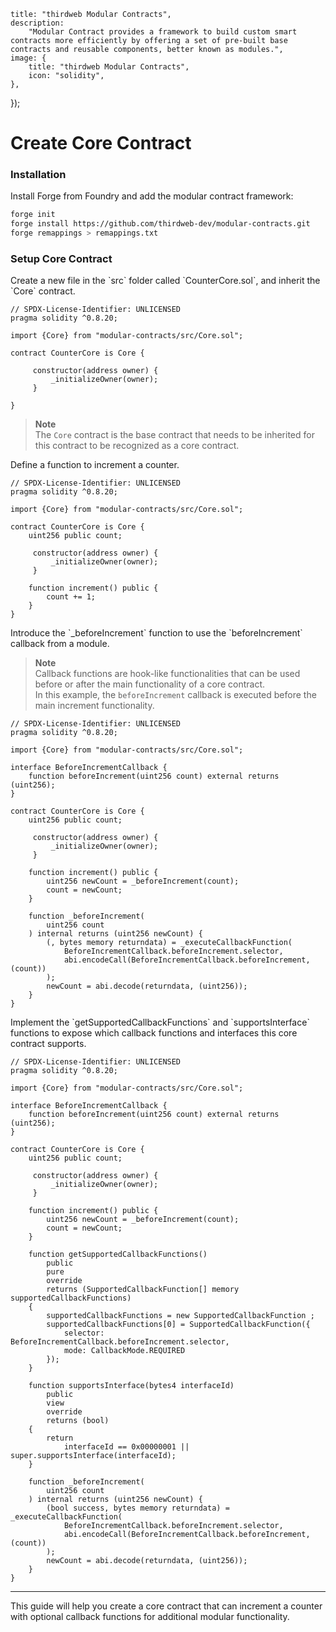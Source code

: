 
	title: "thirdweb Modular Contracts",
	description:
		"Modular Contract provides a framework to build custom smart contracts more efficiently by offering a set of pre-built base contracts and reusable components, better known as modules.",
	image: {
		title: "thirdweb Modular Contracts",
		icon: "solidity",
	},
});

# Create Core Contract

### Installation

Install Forge from Foundry and add the modular contract framework:

```bash
forge init
forge install https://github.com/thirdweb-dev/modular-contracts.git
forge remappings > remappings.txt
```

### Setup Core Contract

<Steps>

<Step title="Create a Core Contract">
   Create a new file in the `src` folder called `CounterCore.sol`, and inherit the `Core` contract.

   ```solidity
   // SPDX-License-Identifier: UNLICENSED
   pragma solidity ^0.8.20;

   import {Core} from "modular-contracts/src/Core.sol";

   contract CounterCore is Core {

        constructor(address owner) {
            _initializeOwner(owner);
        }

   }
   ```

   > **Note**  
   > The `Core` contract is the base contract that needs to be inherited for this contract to be recognized as a core contract.

</Step>

<Step title="Set Up Increment Function">
   Define a function to increment a counter.

   ```solidity
   // SPDX-License-Identifier: UNLICENSED
   pragma solidity ^0.8.20;

   import {Core} from "modular-contracts/src/Core.sol";

   contract CounterCore is Core {
       uint256 public count;

        constructor(address owner) {
            _initializeOwner(owner);
        }

       function increment() public {
           count += 1;
       }
   }
   ```

</Step>

<Step title="Add a Callback Function">
   Introduce the `_beforeIncrement` function to use the `beforeIncrement` callback from a module.

   > **Note**  
   > Callback functions are hook-like functionalities that can be used before or after the main functionality of a core contract.  
   > In this example, the `beforeIncrement` callback is executed before the main increment functionality.

   ```solidity
   // SPDX-License-Identifier: UNLICENSED
   pragma solidity ^0.8.20;

   import {Core} from "modular-contracts/src/Core.sol";

   interface BeforeIncrementCallback {
       function beforeIncrement(uint256 count) external returns (uint256);
   }

   contract CounterCore is Core {
       uint256 public count;

        constructor(address owner) {
            _initializeOwner(owner);
        }

       function increment() public {
           uint256 newCount = _beforeIncrement(count);
           count = newCount;
       }

       function _beforeIncrement(
           uint256 count
       ) internal returns (uint256 newCount) {
           (, bytes memory returndata) = _executeCallbackFunction(
               BeforeIncrementCallback.beforeIncrement.selector,
               abi.encodeCall(BeforeIncrementCallback.beforeIncrement, (count))
           );
           newCount = abi.decode(returndata, (uint256));
       }
   }
   ```

</Step>

<Step title="Implement Supported Functions">
   Implement the `getSupportedCallbackFunctions` and `supportsInterface` functions to expose which callback functions and interfaces this core contract supports.

   ```solidity
   // SPDX-License-Identifier: UNLICENSED
   pragma solidity ^0.8.20;

   import {Core} from "modular-contracts/src/Core.sol";

   interface BeforeIncrementCallback {
       function beforeIncrement(uint256 count) external returns (uint256);
   }

   contract CounterCore is Core {
       uint256 public count;

        constructor(address owner) {
            _initializeOwner(owner);
        }

       function increment() public {
           uint256 newCount = _beforeIncrement(count);
           count = newCount;
       }

       function getSupportedCallbackFunctions()
           public
           pure
           override
           returns (SupportedCallbackFunction[] memory supportedCallbackFunctions)
       {
           supportedCallbackFunctions = new SupportedCallbackFunction ;
           supportedCallbackFunctions[0] = SupportedCallbackFunction({
               selector: BeforeIncrementCallback.beforeIncrement.selector,
               mode: CallbackMode.REQUIRED
           });
       }

       function supportsInterface(bytes4 interfaceId)
           public
           view
           override
           returns (bool)
       {
           return
               interfaceId == 0x00000001 || super.supportsInterface(interfaceId);
       }

       function _beforeIncrement(
           uint256 count
       ) internal returns (uint256 newCount) {
           (bool success, bytes memory returndata) = _executeCallbackFunction(
               BeforeIncrementCallback.beforeIncrement.selector,
               abi.encodeCall(BeforeIncrementCallback.beforeIncrement, (count))
           );
           newCount = abi.decode(returndata, (uint256));
       }
   }
   ```

</Step>

</Steps>

---

This guide will help you create a core contract that can increment a counter with optional callback functions for additional modular functionality.



